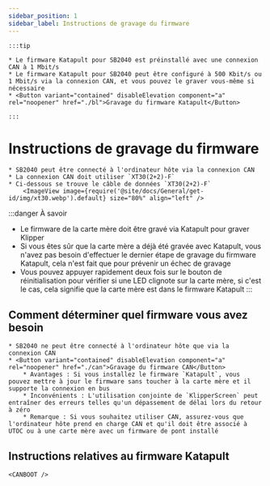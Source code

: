 ```yaml
---
sidebar_position: 1
sidebar_label: Instructions de gravage du firmware
---
```





    :::tip

    * Le firmware Katapult pour SB2040 est préinstallé avec une connexion CAN à 1 Mbit/s
    * Le firmware Katapult pour SB2040 peut être configuré à 500 Kbit/s ou 1 Mbit/s via la connexion CAN, et vous pouvez le graver vous-même si nécessaire
    * <Button variant="contained" disableElevation component="a" rel="noopener" href="./bl">Gravage du firmware Katapult</Button>
    
    :::

# Instructions de gravage du firmware

    * SB2040 peut être connecté à l'ordinateur hôte via la connexion CAN
    * La connexion CAN doit utiliser `XT30(2+2)-F`
    * Ci-dessous se trouve le câble de données `XT30(2+2)-F`
        <ImageView image={require('@site/docs/General/get-id/img/xt30.webp').default} size="80%" align="left" />

:::danger À savoir
* Le firmware de la carte mère doit être gravé via Katapult pour graver Klipper
* Si vous êtes sûr que la carte mère a déjà été gravée avec Katapult, vous n'avez pas besoin d'effectuer le dernier étape de gravage du firmware Katapult, cela n'est fait que pour prévenir un échec de gravage
* Vous pouvez appuyer rapidement deux fois sur le bouton de réinitialisation pour vérifier si une LED clignote sur la carte mère, si c'est le cas, cela signifie que la carte mère est dans le firmware Katapult
:::

## Comment déterminer quel firmware vous avez besoin

    * SB2040 ne peut être connecté à l'ordinateur hôte que via la connexion CAN
    * <Button variant="contained" disableElevation component="a" rel="noopener" href="./can">Gravage du firmware CAN</Button>
        * Avantages : Si vous installez le firmware `Katapult`, vous pouvez mettre à jour le firmware sans toucher à la carte mère et il supporte la connexion en bus
        * Inconvénients : L'utilisation conjointe de `KlipperScreen` peut entraîner des erreurs telles qu'un dépassement de délai lors du retour à zéro
        * Remarque : Si vous souhaitez utiliser CAN, assurez-vous que l'ordinateur hôte prend en charge CAN et qu'il doit être associé à UTOC ou à une carte mère avec un firmware de pont installé


## Instructions relatives au firmware Katapult

    <CANBOOT />
